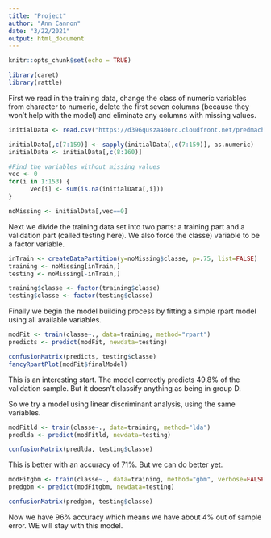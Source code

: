 ---
title: "Project"
author: "Ann Cannon"
date: "3/22/2021"
output: html_document
---

```{r setup, include=FALSE}
knitr::opts_chunk$set(echo = TRUE)
```


```{r, echo=FALSE, results='hide', warning=FALSE, message=FALSE}
library(caret)
library(rattle)

```

First we read in the training data, change the class of numeric variables from character to numeric, delete the first seven columns (because they won't help with the model) and eliminate any columns with missing values.
```{r, warning=FALSE, message=FALSE}
initialData <- read.csv("https://d396qusza40orc.cloudfront.net/predmachlearn/pml-training.csv")

initialData[,c(7:159)] <- sapply(initialData[,c(7:159)], as.numeric)
initialData <- initialData[,c(8:160)]

#Find the variables without missing values
vec <- 0
for(i in 1:153) {
      vec[i] <- sum(is.na(initialData[,i]))
}

noMissing <- initialData[,vec==0]

```

Next we divide the training data set into two parts: a training part and a validation part (called testing here).  We also force the \textit(classe) variable to be a factor variable.

```{r, warning=FALSE, message=FALSE}
inTrain <- createDataPartition(y=noMissing$classe, p=.75, list=FALSE)
training <- noMissing[inTrain,]
testing <- noMissing[-inTrain,]

training$classe <- factor(training$classe)
testing$classe <- factor(testing$classe)
```

Finally we begin the model building process by fitting a simple rpart model using all available variables.

```{r}
modFit <- train(classe~., data=training, method="rpart")
predicts <- predict(modFit, newdata=testing)

confusionMatrix(predicts, testing$classe)
fancyRpartPlot(modFit$finalModel)

```

This is an interesting start.  The model correctly predicts 49.8% of the validation sample.  But it doesn't classify anything as being in group D.

So we try a model using linear discriminant analysis, using the same variables.

```{r, warning=FALSE, message=FALSE}
modFitld <- train(classe~., data=training, method="lda")
predlda <- predict(modFitld, newdata=testing)

confusionMatrix(predlda, testing$classe)

```

This is better with an accuracy of 71%.  But we can do better yet.

```{r, warning=FALSE, message=FALSE}
modFitgbm <- train(classe~., data=training, method="gbm", verbose=FALSE)
predgbm <- predict(modFitgbm, newdata=testing)

confusionMatrix(predgbm, testing$classe)

```

Now we have 96% accuracy which means we have about 4% out of sample error.  WE will stay with this model.
